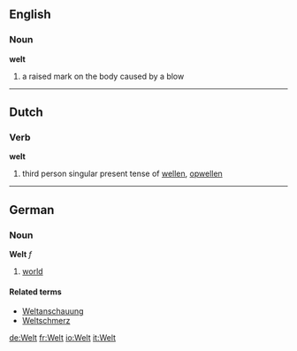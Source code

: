 ==English==
===Noun===
'''welt'''

# a raised mark on the body caused by a blow

----
==Dutch==
===Verb===
'''welt'''

# third person singular present tense of [[wellen]], [[opwellen]]

----
==German==
===Noun===
'''Welt''' ''f''

# [[world]]

====Related terms====
*[[Weltanschauung]]
*[[Weltschmerz]]

[[de:Welt]]
[[fr:Welt]]
[[io:Welt]]
[[it:Welt]]